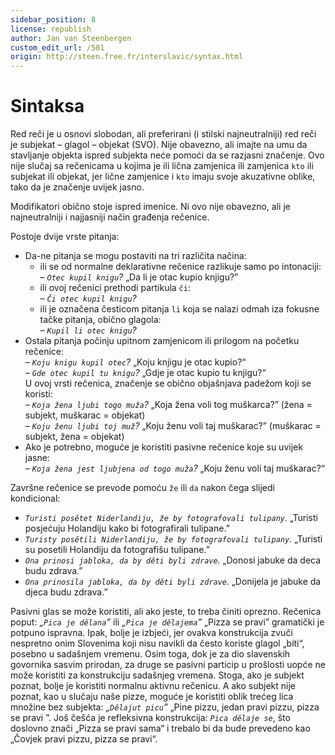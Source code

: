 ```yaml
---
sidebar_position: 8
license: republish
author: Jan van Steenbergen
custom_edit_url: /501
origin: http://steen.free.fr/interslavic/syntax.html
---
```


# Sintaksa

Red reči je u osnovi slobodan, ali preferirani (i stilski najneutralniji) red reči je subjekat – glagol – objekat (SVO). Nije obavezno, ali imajte na umu da stavljanje objekta ispred subjekta neće pomoći da se razjasni značenje. Ovo nije slučaj sa rečenicama u kojima je ili lična zamjenica ili zamjenica `kto` ili subjekat ili objekat, jer lične zamjenice i `kto` imaju svoje akuzativne oblike, tako da je značenje uvijek jasno.

Modifikatori obično stoje ispred imenice. Ni ovo nije obavezno, ali je najneutralniji i najjasniji način građenja rečenice.

Postoje dvije vrste pitanja:

- Da-ne pitanja se mogu postaviti na tri različita načina:
  - ili se od normalne deklarativne rečenice razlikuje samo po intonaciji:\
    _– `Otec kupil knigu`?_ „Da li je otac kupio knjigu?”
  - ili ovoj rečenici prethodi partikula `či`:\
    _– `Či otec kupil knigu`?_
  - ili je označena česticom pitanja `li` koja se nalazi odmah iza fokusne tačke pitanja, obično glagola:\
    _– `Kupil li otec knigu`?_
- Ostala pitanja počinju upitnom zamjenicom ili prilogom na početku rečenice:\
  _– `Koju knigu kupil otec`?_ „Koju knjigu je otac kupio?“\
  _– `Gde otec kupil tu knigu`?_ „Gdje je otac kupio tu knjigu?“\
  U ovoj vrsti rečenica, značenje se obično objašnjava padežom koji se koristi:\
  – _`Koja žena ljubi togo muža`?_ „Koja žena voli tog muškarca?” (žena = subjekt, muškarac = objekat)\
  – _`Koju ženu ljubi toj muž`?_ „Koju ženu voli taj muškarac?” (muškarac = subjekt, žena = objekat)
- Ako je potrebno, moguće je koristiti pasivne rečenice koje su uvijek jasne:\
  _– `Koja žena jest ljubjena od togo muža`?_ „Koju ženu voli taj muškarac?“

Završne rečenice se prevode pomoću `že` ili `da` nakon čega slijedi kondicional:

- _`Turisti posětet Niderlandiju, že by fotografovali tulipany`._ „Turisti posjećuju Holandiju kako bi fotografirali tulipane.”
- _`Turisty posětili Niderlandiju, že by fotografovali tulipany`._ „Turisti su posetili Holandiju da fotografišu tulipane.”
- _`Ona prinosi jabloka, da by děti byli zdrave`._ „Donosi jabuke da deca budu zdrava.”
- _`Ona prinosila jabloka, da by děti byli zdrave`._ „Donijela je jabuke da djeca budu zdrava.”

Pasivni glas se može koristiti, ali ako jeste, to treba činiti oprezno. Rečenica poput: _„`Pica je dělana`”_ ili _„`Pica je dělajema`”_ „Pizza se pravi” gramatički je potpuno ispravna. Ipak, bolje je izbjeći, jer ovakva konstrukcija zvuči nespretno onim Slovenima koji nisu navikli da često koriste glagol „biti“, posebno u sadašnjem vremenu. Osim toga, dok je za dio slavenskih govornika sasvim prirodan, za druge se pasivni particip u prošlosti uopće ne može koristiti za konstrukciju sadašnjeg vremena. Stoga, ako je subjekt poznat, bolje je koristiti normalnu aktivnu rečenicu. A ako subjekt nije poznat, kao u slučaju naše pizze, moguće je koristiti oblik trećeg lica množine bez subjekta: _„`Dělajut picu`”_ „Pine pizzu, jedan pravi pizzu, pizza se pravi ”. Još češća je refleksivna konstrukcija: _`Pica dělaje se`_, što doslovno znači „Pizza se pravi sama“ i trebalo bi da bude prevedeno kao „Čovjek pravi pizzu, pizza se pravi“.

